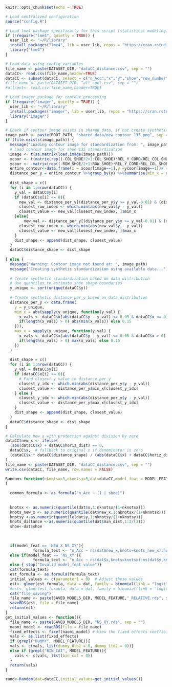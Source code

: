 ```r
knitr::opts_chunk$set(echo = TRUE)
```

```r
# Load centralized configuration
source("config.R")

# Load lme4 package specifically for this script (statistical modeling)
if (!require("lme4", quietly = TRUE)) {
  user_lib <- "~/R/library"
  install.packages("lme4", lib = user_lib, repos = "https://cran.rstudio.com/")
  library("lme4")
}
```

```r
# Load data using config variables
file_name <- paste(DATASET_DIR, "dataCC_distance.csv", sep = "")
dataCC<- read.csv(file_name,header=TRUE)
dataCC <- subset(dataCC, select = c("n_Acc","x","y","shoe","row_number","horiz_dist"))
#file_name <- paste(DATASET_DIR, "all_cont.csv", sep = "")
#allcont<- read.csv(file_name,header=TRUE)
```





```r
# Load imager package for contour processing
if (!require("imager", quietly = TRUE)) {
  user_lib <- "~/R/library"
  install.packages("imager", lib = user_lib, repos = "https://cran.rstudio.com/")
  library("imager")
}

# Check if contour image exists in shared_data, if not create synthetic standardization
image_path <- paste(ROOT_PATH, "shared_data/new_contour_135.png", sep = "")
if (file.exists(image_path)) {
  message("Loading contour image for standardization from: ", image_path)
  # Load contour image for shoe 135 standardization
  image <- t(as.matrix(load.image(image_path)))
  xcoor <- t(matrix(rep((-COL_SHOE/2+1:COL_SHOE)*REL_Y_CORD/REL_COL_SHOE,ROW_SHOE),COL_SHOE,ROW_SHOE))
  ycoor <- -matrix(rep((-ROW_SHOE/2+1:ROW_SHOE)*REL_Y_CORD/REL_COL_SHOE,COL_SHOE),ROW_SHOE,COL_SHOE)
  entire_contour<-data.frame(x = xcoor[image==1],y =ycoor[image==1])# the data
  distance_per_y = entire_contour %>%group_by(y) %>%summarise(min_x = abs(min(x)),max_x = max(x))
  
  dist_shape = c()
  for (i in 1:nrow(dataCC)) {
    y_val = dataCC$y[i]
    if (dataCC$x[i] <= 0){
      new_val <- distance_per_y[(distance_per_y$y >= y_val-0.01) & (distance_per_y$y <= y_val+0.01), c('y','min_x')]
      closest_row_index <- which.min(abs(new_val$y - y_val))
      closest_value <- new_val[closest_row_index, ]$min_x
    }else{
        new_val <- distance_per_y[(distance_per_y$y >= y_val-0.01) & (distance_per_y$y <= y_val+0.01), c('y','max_x')]
      closest_row_index <- which.min(abs(new_val$y - y_val))
      closest_value <- new_val[closest_row_index, ]$max_x
    }
    dist_shape <- append(dist_shape, closest_value)
  }
  dataCC$distance_shape <- dist_shape
  
} else {
  message("Warning: Contour image not found at: ", image_path)
  message("Creating synthetic standardization using available data...")
  
  # Create synthetic standardization based on data distribution
  # Use quantiles to estimate shoe shape boundaries
  y_unique <- sort(unique(dataCC$y))
  
  # Create synthetic distance_per_y based on data distribution
  distance_per_y <- data.frame(
    y = y_unique,
    min_x = abs(sapply(y_unique, function(y_val) {
      x_vals <- dataCC$x[abs(dataCC$y - y_val) <= 0.05 & dataCC$x <= 0]
      if(length(x_vals) > 0) abs(min(x_vals)) else 0.15
    })),
    max_x = sapply(y_unique, function(y_val) {
      x_vals <- dataCC$x[abs(dataCC$y - y_val) <= 0.05 & dataCC$x > 0]
      if(length(x_vals) > 0) max(x_vals) else 0.15
    })
  )
  
  dist_shape = c()
  for (i in 1:nrow(dataCC)) {
    y_val = dataCC$y[i]
    if (dataCC$x[i] <= 0){
      # Find closest y value in distance_per_y
      closest_y_idx <- which.min(abs(distance_per_y$y - y_val))
      closest_value <- distance_per_y$min_x[closest_y_idx]
    } else {
      closest_y_idx <- which.min(abs(distance_per_y$y - y_val))
      closest_value <- distance_per_y$max_x[closest_y_idx]
    }
    dist_shape <- append(dist_shape, closest_value)
  }
  dataCC$distance_shape <- dist_shape
}

# Calculate new_x with protection against division by zero
dataCC$new_x <- ifelse(
  (abs(dataCC$x) + dataCC$horiz_dist) == 0,
  dataCC$x,  # fallback to original x if denominator is zero
  (dataCC$x * dataCC$distance_shape) / (abs(dataCC$x) + dataCC$horiz_dist)
)
file_name <- paste(DATASET_DIR, "dataCC_distance.csv", sep = "")
write.csv(dataCC, file_name, row.names = FALSE)
```

```r
Random<-function(nknotsx=3,nknotsy=5,dat=dataCC,model_feat = MODEL_FEATURE, initial_values )
{
  
  common_formula <- as.formula("n_Acc ~ (1 | shoe)")
  
  
  knotsx <- as.numeric(quantile(dat$x,1:nknotsx/(1+nknotsx)))
  knots_new_x <- as.numeric(quantile(dat$new_x,1:nknotsx/(1+nknotsx)))
  knotsy <-as.numeric(quantile(dat$y,1:nknotsy/(1+nknotsy)))
  knots_distance <-as.numeric(quantile(dat$min_dist,1:2/(3)))
  shoe<-dat$shoe
  
  
  
  if(model_feat == 'NEW_X_NS_XY'){
            formula_text <- "n_Acc ~ ns(dat$new_x,knots=knots_new_x):ns(dat$y,knots=knotsy) + (1 | shoe) "}
  else if(model_feat == 'NS_XY'){
            formula_text <- "n_Acc ~ ns(dat$x,knots=knotsx):ns(dat$y,knots=knotsy) + (1 | shoe) "}
  else { stop("Invalid model_feat value")}
  cat(formula_text)
  est_formula <- as.formula(formula_text)  
  initial_values <- c(parameter1 = 0)  # Adjust these values
  est<- glmer(est_formula, data = dat, family = binomial(link = "logit"), control =glmerControl(optimizer="nlminbwrap"))#,  start = initial_values)
  #est<- glmer(est_formula, data = dat, family = binomial(link = "logit"), control =glmerControl(optimizer="bobyqa"))nlminbwrap
  cat("file_saving")
  file_name <- paste(SAVED_MODELS_DIR, MODEL_FEATURE,"_RELATIVE.rds", sep = "")
  saveRDS(est, file = file_name)
  return(est)
}
get_initial_values <- function(){
  file_name <- paste(SAVED_MODELS_DIR, "NS_XY.rds", sep = "")
  naomi_model <- readRDS(file = file_name)
  fixed_effects <- fixef(naomi_model) # View the fixed effects coefficients print(fixed_effects) 
  vals <- as.list(fixed_effects)
  if (grepl("DUMMY", MODEL_FEATURE)){ 
  vals <- c(vals, list(dummy_0to1 = 0, dummy_1to2 = 0))}
  else if (grepl("BIN_CAT", MODEL_FEATURE)){
    vals <- c(vals, list(bin_cat = 0))
  }
  return(vals) 
}

rand<-Random(dat=dataCC,initial_values=get_initial_values())
```


```r

```


  
